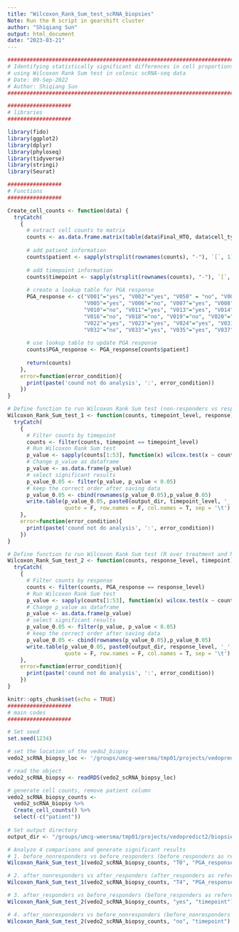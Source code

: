 ```yaml
---
title: "Wilcoxon_Rank_Sum_test_scRNA_biopsies"
Note: Run the R script in gearshift cluster
author: "Shiqiang Sun"
output: html_document
date: "2023-03-21"
---
```


```r
##########################################################################################
# Identifying statistically significant differences in cell proportions 
# using Wilcoxon Rank Sum test in colonic scRNA-seq data
# Date: 09-Sep-2022
# Author: Shiqiang Sun
##########################################################################################
```


```r
####################
# libraries
####################

library(fido)
library(ggplot2)
library(dplyr)
library(phyloseq)
library(tidyverse)
library(stringi)
library(Seurat)
```


```r
#################
# Functions
#################

Create_cell_counts <- function(data) {
  tryCatch(
    {
      # extract cell counts to matrix
      counts <- as.data.frame.matrix(table(data$Final_HTO, data$cell_type_final))
      
      # add patient information
      counts$patient <- sapply(strsplit(rownames(counts), "-"), `[`, 1)
      
      # add timepoint information
      counts$timepoint <- sapply(strsplit(rownames(counts), "-"), `[`, 2)
      
      # create a lookup table for PGA response
      PGA_response <- c("V001"="yes", "V002"="yes", "V050" = "no", "V004"="yes", 
                        "V005"="yes", "V006"="no", "V007"="yes", "V008"="yes",
                        "V010"="no", "V011"="yes", "V013"="yes", "V014"="yes", 
                        "V016"="no", "V018"="no", "V019"="no", "V020"="yes", 
                        "V022"="yes", "V023"="yes", "V024"="yes", "V031"="no", 
                        "V032"="no", "V033"="yes", "V035"="yes", "V037"="no", "V039"="no")
      
      # use lookup table to update PGA response
      counts$PGA_response <- PGA_response[counts$patient]
      
      return(counts)
    },
    error=function(error_condition){
      print(paste('cound not do analysis', ':', error_condition))
    })
}

# Define function to run Wilcoxon Rank Sum test (non-responders vs responders at both pre-VDZ and post-VDZ)
Wilcoxon_Rank_Sum_test_1 <- function(counts, timepoint_level, response) {
  tryCatch(
    {
      # Filter counts by timepoint
      counts <- filter(counts, timepoint == timepoint_level)
      # Run Wilcoxon Rank Sum test
      p_value <- sapply(counts[1:53], function(x) wilcox.test(x ~ counts[[response]], exact = FALSE, paired = F)$p.value)
      # Change p_value as dataframe
      p_value <- as.data.frame(p_value)
      # select significant results
      p_value_0.05 <- filter(p_value, p_value < 0.05)
      # keep the correct order after saving data
      p_value_0.05 <- cbind(rownames(p_value_0.05),p_value_0.05)
      write.table(p_value_0.05, paste0(output_dir, timepoint_level, '_', response, '_significant.txt'), 
                  quote = F, row.names = F, col.names = T, sep = '\t')
    },
    error=function(error_condition){
      print(paste('cound not do analysis', ':', error_condition))
    })
}

# Define function to run Wilcoxon Rank Sum test (R over treatment and NR over treatment)
Wilcoxon_Rank_Sum_test_2 <- function(counts, response_level, timepoint) {
  tryCatch(
    {
      # Filter counts by response
      counts <- filter(counts, PGA_response == response_level)
      # Run Wilcoxon Rank Sum test
      p_value <- sapply(counts[1:53], function(x) wilcox.test(x ~ counts[[timepoint]], exact = FALSE, paired = F)$p.value)
      # Change p_value as dataframe
      p_value <- as.data.frame(p_value)
      # select significant results
      p_value_0.05 <- filter(p_value, p_value < 0.05)
      # keep the correct order after saving data
      p_value_0.05 <- cbind(rownames(p_value_0.05),p_value_0.05)
      write.table(p_value_0.05, paste0(output_dir, response_level, '_', timepoint, '_significant.txt'), 
                  quote = F, row.names = F, col.names = T, sep = '\t')
    },
    error=function(error_condition){
      print(paste('cound not do analysis', ':', error_condition))
    })
}
```


```r
knitr::opts_chunk$set(echo = TRUE)
####################
# main codes
####################

# Set seed
set.seed(1234)

# set the location of the vedo2_biopsy
vedo2_scRNA_biopsy_loc <- '/groups/umcg-weersma/tmp01/projects/vedopredict2/biopsies/ongoing/cell_type_classification/objects/vedo2_102022_rsct.rds'

# read the object
vedo2_scRNA_biopsy <- readRDS(vedo2_scRNA_biopsy_loc)

# generate cell counts, remove patient column
vedo2_scRNA_biopsy_counts <- 
  vedo2_scRNA_biopsy %>% 
  Create_cell_counts() %>%
  select(-c("patient"))
  
# Set output directory
output_dir <- "/groups/umcg-weersma/tmp01/projects/vedopredict2/biopsies/ongoing/compositional_analysis/Wilcoxon_rank_sum_test/"

# Analyze 4 comparisons and generate significant results
# 1. before_nonresponders vs before_responders (before_responders as reference)
Wilcoxon_Rank_Sum_test_1(vedo2_scRNA_biopsy_counts, "T0", "PGA_response")

# 2. after_nonresponders vs after_responders (after_responders as reference)
Wilcoxon_Rank_Sum_test_1(vedo2_scRNA_biopsy_counts, "T4", "PGA_response")

# 3. after_responders vs before_responders (before_responders as reference)
Wilcoxon_Rank_Sum_test_2(vedo2_scRNA_biopsy_counts, "yes", "timepoint")

# 4. after_nonresponders vs before_nonresponders (before_nonresponders as reference)
Wilcoxon_Rank_Sum_test_2(vedo2_scRNA_biopsy_counts, "no", "timepoint")
```
